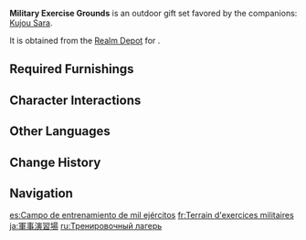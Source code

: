 {{Furnishing Infobox
|id             = 350052
|image          = Furnishing Set Military Exercise Grounds Display.png
|category       = Outdoor Set
|subcategory    = Gift Set
|quality        = 4
|adeptal_energy = 1,360
|load           = 
|description    = Draws inspiration from the layout of the military buildings and furnishings of the [[Kujou Encampment]]. During the conflict between the [[Shogun's Army]] and the [[Watatsumi Army|resistance]], both sides have sought various ways to improve the quality of their new recruits upon joining their respective armies. Compared with traditional training sites, this type of training ground not only provides all kind of equipment, it also can simulate the urgency of being on the frontline, giving an experience that is very close to the real thing. Naturally, this allows the new recruits to get a sufficient amount of training.
|mention        = Shogun's Army;Watatsumi Army
|blueprint      = Realm Depot
}}
'''Military Exercise Grounds''' is an outdoor gift set favored by the companions: [[Kujou Sara]].

It is obtained from the [[Realm Depot]] for {{Item|Realm Currency|24|x=240}}.

==Required Furnishings==
{{Recipe
|type = Gift Set
|Replica Ancient Otogi Keg = 1
|Village Well: Subterranean Secrets = 1
|Sappan and Vermilion Enjoined = 1
|The Wandering Bird Within = 1
|Narukami's Banner = 2
|Encampment Fence: Decisive Judgment = 2
|Camp Gate: Fealty = 1
|Camp Spear-Rack: Point Break = 2
|Camp Dwelling: Shoring Up = 1
|Camp Tent: Timely Tactics = 1
|Camp Watchtower: Viewport = 1
|Encampment Fence: Jagged Teeth = 5
|Encampment Fence: Honing Goad = 5
|sort = Replica Ancient Otogi Keg;Village Well: Subterranean Secrets;Sappan and Vermilion Enjoined;The Wandering Bird Within;Narukami's Banner;Encampment Fence: Decisive Judgment;Camp Gate: Fealty;Camp Spear-Rack: Point Break;Camp Dwelling: Shoring Up;Camp Tent: Timely Tactics;Camp Watchtower: Viewport;Encampment Fence: Jagged Teeth;Encampment Fence: Honing Goad
|yield = 0
}}

==Character Interactions==
{{Gift Set Character Interactions
|character_1 = Kujou Sara
|rewards_1   = Primogem*20;Guide to Elegance*2;Mora*20,000
|set = Military Exercise Grounds
}}

==Other Languages==
{{Other Languages
|en      = Military Exercise Grounds
|zhs     = 千军致戎演兵场
|zhs_rm  = Qiān Jūn Zhìróng Yǎnbīng Chǎng
|zht     = 千軍致戎演兵場
|zht_rm  = Qiān Jūn Zhìróng Yǎnbīng Cháng
|zh_tl   = Thousand-Soldier Expedition Drilling Ground
|ja      = 軍事演習場
|ja_rm   = Gunji Enshuujou
|ja_tl   = Military Maneuvering Ground
|ko      = 천군 토벌 연병장
|ko_rm   = Cheongun Tobeol Yeonbyeongjang
|ko_tl   = Many Soldiers Suppression Military Training Ground
|es      = Campo de entrenamiento de mil ejércitos
|es_tl   = Training Camp of a Thousand Armies
|fr      = Terrain d'exercices militaires
|fr_tl   = Military Exercise Ground
|ru      = Тренировочный лагерь
|ru_tl   = Training Camp
|th      = สนามฝึกซ้อมนำพันทัพ
|th_rm   = 
|th_tl   = 
|vi      = Sân Tập Thiên Quân
|vi_tl   = 
|de      = Truppenübungsplatz
|de_tl   = Military Training Area
|id      = Tempat Latihan Seribu Tentara
|id_tl   = One Thousand Military Training Grounds
|pt      = Campo de Treinamento Militar
|pt_tl   = Military Training Camp
|tr      = Tatbikat Alanı
|tr_tl   = 
|it      = Campo d'addestramento militare
|it_tl   = 
}}

==Change History==
{{Change History|2.2}}

==Navigation==
{{Furnishing Navbox/Sets|type=gift}}

[[es:Campo de entrenamiento de mil ejércitos]]
[[fr:Terrain d'exercices militaires]]
[[ja:軍事演習場]]
[[ru:Тренировочный лагерь]]